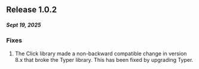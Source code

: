 ## Release 1.0.2
##### Sept 19, 2025

### Fixes
1. The Click library made a non-backward compatible change in version 8.x that broke the Typer library. This has been fixed by upgrading Typer.
